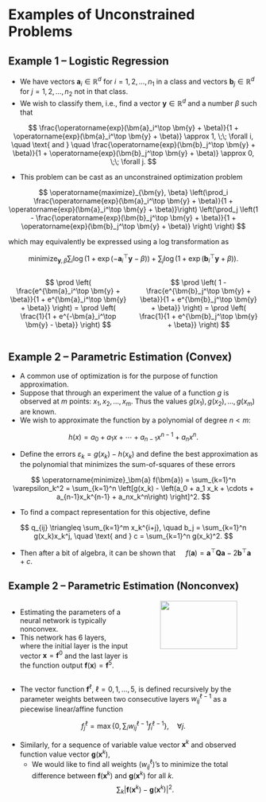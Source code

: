# Examples of Unconstrained Problems

## Example 1 &ndash; Logistic Regression {.smaller}

* We have vectors $\bm{a}_i \in \mathbb{R}^d$ for $i = 1, 2, \ldots, n_1$ in a
class and vectors $\bm{b}_j \in \mathbb{R}^d$ for $j = 1, 2, \ldots, n_2$ not in
that class.
* We wish to classify them, i.e., find a vector $\bm{y} \in \mathbb{R}^d$ and a
number $\beta$ such that

$$ \frac{\operatorname{exp}(\bm{a}_i^\top \bm{y} + \beta)}{1 +
\operatorname{exp}(\bm{a}_i^\top \bm{y} + \beta)} \approx 1, \;\; \forall i,
\quad \text{ and } \quad \frac{\operatorname{exp}(\bm{b}_j^\top \bm{y} +
\beta)}{1 + \operatorname{exp}(\bm{b}_j^\top \bm{y} + \beta)} \approx 0, \;\;
\forall j. $$

* This problem can be cast as an unconstrained optimization problem

$$ \operatorname{maximize}_{\bm{y}, \beta} 
\left(\prod_i \frac{\operatorname{exp}(\bm{a}_i^\top \bm{y} + \beta)}{1 +
\operatorname{exp}(\bm{a}_i^\top \bm{y} + \beta)}\right) \left(\prod_j
\left(1 - \frac{\operatorname{exp}(\bm{b}_j^\top \bm{y} + \beta)}{1 +
\operatorname{exp}(\bm{b}_j^\top \bm{y} + \beta)} \right) \right)
$$

which may equivalently be expressed using a log transformation as

$$
\operatorname{minimize}_{\bm{y}, \beta} \sum_i \operatorname{log}\left(1 +
\operatorname{exp}(-\bm{a}_i^\top \bm{y} - \beta) \right) + \sum_j
\operatorname{log}\left(1 + \operatorname{exp}(\bm{b}_i^\top \bm{y} + \beta)
\right).
$$

:::: {.columns}

::: {.column width="50%"}

::: {.callout-tip appearance="minimal"}

$$
\prod \left( \frac{e^{\bm{a}_i^\top \bm{y} + \beta}}{1 + e^{\bm{a}_i^\top
\bm{y} + \beta}} \right) = \prod \left( \frac{1}{1 + e^{-\bm{a}_i^\top
\bm{y} - \beta}} \right)
$$

:::

:::

::: {.column width="50%"}

::: {.callout-tip appearance="minimal"}

$$
\prod \left( 1 - \frac{e^{\bm{b}_j^\top \bm{y} + \beta}}{1 + e^{\bm{b}_j^\top
\bm{y} + \beta}} \right) = \prod \left( \frac{1}{1 + e^{\bm{b}_j^\top
\bm{y} + \beta}} \right)
$$

:::


:::

::::



## Example 2 &ndash; Parametric Estimation (Convex) {.smaller}

* A common use of optimization is for the purpose of function approximation.
* Suppose that through an experiment the value of a function $g$ is observed at
$m$ points: $x_1, x_2, \ldots, x_m$. Thus the values $g(x_1), g(x_2), \ldots,
g(x_m)$ are known.
* We wish to approximate the function by a polynomial of degree $n < m$:

$$ h(x) = a_0 + a_1 x + \cdots + a_{n-1}x^{n-1} + a_nx^n. $$

* Define the errors $\varepsilon_k = g(x_k) - h(x_k)$ and define the best
approximation as the polynomial that minimizes the sum-of-squares of these
errors

$$ \operatorname{minimize}_\bm{a} f(\bm{a}) = \sum_{k=1}^n \varepsilon_k^2 =
\sum_{k=1}^n \left[g(x_k) - \left(a_0 + a_1 x_k + \cdots + a_{n-1}x_k^{n-1} +
a_nx_k^n\right) \right]^2.  $$

* To find a compact representation for this objective, define 

$$ q_{ij} \triangleq \sum_{k=1}^m x_k^{i+j}, \quad b_j = \sum_{k=1}^n
g(x_k)x_k^j, \quad \text{ and } c = \sum_{k=1}^n g(x_k)^2. $$

* Then after a bit of algebra, it can be shown that 
$\quad f(\bm{a}) = \bm{a}^\top
\bm{Qa} - 2\bm{b}^\top\bm{a} + c$.


## <span style="font-size:95%"> Example 2 &ndash; Parametric Estimation (Nonconvex) </span> {.smaller}

:::: {.columns}

::: {.column width="50%"}
* Estimating the parameters of a neural network is typically nonconvex.
* This network has $6$ layers, where the initial layer is the input vector
$\bm{x} = \bm{f}^0$ and the last layer is the function output $\bm{f}(\bm{x}) =
\bm{f}^5$.
:::

::: {.column width="50%"}
<center>
<img src="./contents/assets/neuralnet.png" width="80%" /img>
</center>
:::

::::

* The vector function $\bm{f}^\ell$, $\ell = 0, 1, \ldots, 5$, is defined
recursively by the parameter weights between two consecutive layers
$w_{ij}^{\ell-1}$ as a piecewise linear/affine function

$$ f_j^\ell = \operatorname{max}\left\{0, \sum_i w_{ij}^{\ell-1} f_i^{\ell -1
}\right\}, \quad \forall j. $$

* Similarly, for a sequence of variable value vector $\bm{x}^k$ and observed
function value vector $\bm{g}(\bm{x}^k)$,
  - We would like to find all weights $\left(w_{ij}^\ell \right)$'s to minimize
    the total difference between $\bm{f}(\bm{x}^k)$ and $\bm{g}(\bm{x}^k)$ for
    all $k$.
$$ \sum_k \left| \bm{f}(\bm{x}^k) - \bm{g}(\bm{x}^k) \right|^2. $$
